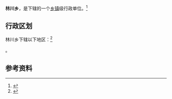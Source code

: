 {{中国乡级行政区|63/21/26/209/000}}

'''林川乡'''，是{{PRC admin/fullname|63/21/26/209/000|3}}下辖的一个[[乡镇|乡镇]]级行政单位。<ref>{{PRC admin/ref sgc|{{PRC admin/parent|63/21/26/209/000}}}}</ref>

== 行政区划 ==

林川乡下辖以下地区：<ref>{{PRC admin/ref sgc|63/21/26/209/000}}</ref>

{{PRC admin/children|63/21/26/209/000}}。

== 参考资料 ==

{{reflist}}

{{行政区划小作品}}
{{PRC admin/navcat|63/21/26/209/000}}